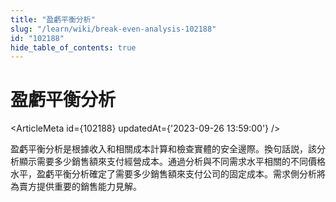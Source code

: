 ```yaml
---
title: "盈虧平衡分析"
slug: "/learn/wiki/break-even-analysis-102188"
id: "102188"
hide_table_of_contents: true
---
```



# 盈虧平衡分析

<ArticleMeta id={102188} updatedAt={'2023-09-26 13:59:00'} />
<div className='border-solid border-b border-t-0 my-4 border-[var(--ifm-color-gray-300)]' />

盈虧平衡分析是根據收入和相關成本計算和檢查實體的安全邊際。換句話説，該分析顯示需要多少銷售額來支付經營成本。通過分析與不同需求水平相關的不同價格水平，盈虧平衡分析確定了需要多少銷售額來支付公司的固定成本。需求側分析將為賣方提供重要的銷售能力見解。
